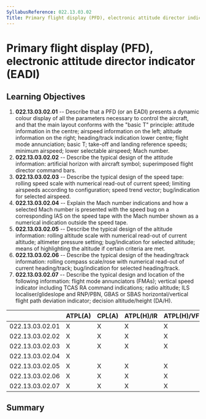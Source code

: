 ```yaml
---
SyllabusReference: 022.13.03.02
Title: Primary flight display (PFD), electronic attitude director indicator (EADI)
---
```


# Primary flight display (PFD), electronic attitude director indicator (EADI)

## Learning Objectives

1.  **022.13.03.02.01** -- Describe that a PFD (or an EADI) presents a dynamic
    colour display of all the parameters necessary to control the aircraft, and
    that the main layout conforms with the "basic T" principle: attitude
    information in the centre; airspeed information on the left; altitude
    information on the right; heading/track indication lower centre; flight mode
    annunciation; basic T; take-off and landing reference speeds; minimum
    airspeed; lower selectable airspeed; Mach number.
2.  **022.13.03.02.02** -- Describe the typical design of the attitude
    information: artificial horizon with aircraft symbol; superimposed flight
    director command bars.
3.  **022.13.03.02.03** -- Describe the typical design of the speed tape: rolling
    speed scale with numerical read-out of current speed; limiting airspeeds
    according to configuration; speed trend vector; bug/indication for selected
    airspeed.
4.  **022.13.03.02.04** -- Explain the Mach number indications and how a selected
    Mach number is presented with the speed bug on a corresponding IAS on the
    speed tape with the Mach number shown as a numerical indication outside the
    speed tape.
5.  **022.13.03.02.05** -- Describe the typical design of the altitude
    information: rolling altitude scale with numerical read-out of current
    altitude; altimeter pressure setting; bug/indication for selected altitude;
    means of highlighting the altitude if certain criteria are met.
6.  **022.13.03.02.06** -- Describe the typical design of the heading/track
    information: rolling compass scale/rose with numerical read-out of current
    heading/track; bug/indication for selected heading/track.
7.  **022.13.03.02.07** -- Describe the typical design and location of the
    following information: flight mode annunciators (FMAs); vertical speed
    indicator including TCAS RA command indications; radio altitude; ILS
    localiser/glideslope and RNP/PBN, GBAS or SBAS horizontal/vertical flight
    path deviation indicator; decision altitude/height (DA/H).

|                 | ATPL(A) | CPL(A) | ATPL(H)/IR | ATPL(H)/VFR | CPL(H) | IR  | CBIR(A) |
| --------------- | ------- | ------ | ---------- | ----------- | ------ | --- | ------- |
| 022.13.03.02.01 | X       | X      | X          | X           | X      | X   | X       |
| 022.13.03.02.02 | X       | X      | X          | X           | X      | X   | X       |
| 022.13.03.02.03 | X       | X      | X          | X           | X      | X   | X       |
| 022.13.03.02.04 | X       |        |            |             |        |     |         |
| 022.13.03.02.05 | X       | X      | X          | X           | X      | X   | X       |
| 022.13.03.02.06 | X       | X      | X          | X           | X      | X   | X       |
| 022.13.03.02.07 | X       | X      | X          | X           | X      | X   | X       |

## Summary
